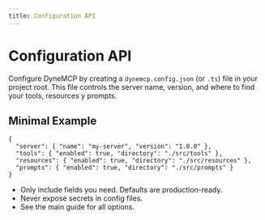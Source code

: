 ```yaml
---
title: Configuration API
---
```


# Configuration API

Configure DyneMCP by creating a `dynemcp.config.json` (or `.ts`) file in your project root. This file controls the server name, version, and where to find your tools, resources y prompts.

## Minimal Example

```jsonc
{
  "server": { "name": "my-server", "version": "1.0.0" },
  "tools": { "enabled": true, "directory": "./src/tools" },
  "resources": { "enabled": true, "directory": "./src/resources" },
  "prompts": { "enabled": true, "directory": "./src/prompts" }
}
```

- Only include fields you need. Defaults are production-ready.
- Never expose secrets in config files.
- See the main guide for all options.
